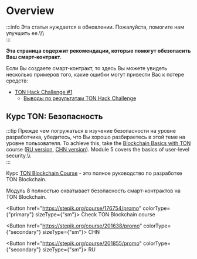 

# Overview

:::info
Эта статья нуждается в обновлении. Пожалуйста, помогите нам улучшить ее.\\\\\\\
:::

**Эта страница содержит рекомендации, которые помогут обезопасить Ваш смарт-контракт.**

Если Вы создаете смарт-контракт, то здесь Вы можете увидеть несколько примеров того, какие ошибки могут привести Вас к потере средств:

* [TON Hack Challenge #1](https://github.com/ton-blockchain/hack-challenge-1)
  * [Выводы по результатам TON Hack Challenge](/v3/guidelines/smart-contracts/security/ton-hack-challenge-1)

## Курс TON: Безопасность

:::tip
Прежде чем погружаться в изучение безопасности на уровне разработчика, убедитесь, что Вы хорошо разбираетесь в этой теме на уровне пользователя. To achieve this, take the [Blockchain Basics with TON](https://stepik.org/course/201294/promo) course ([RU version](https://stepik.org/course/202221/), [CHN version](https://stepik.org/course/200976/)). Module 5 covers the basics of user-level security.\\\\\
:::

Курс [TON Blockchain Course](https://stepik.org/course/176754/) - это полное руководство по разработке TON Blockchain.

Модуль 8 полностью охватывает безопасность смарт-контрактов на TON Blockchain.

<Button href="https://stepik.org/course/176754/promo" colorType={"primary"} sizeType={"sm"}>
  Check TON Blockchain course
</Button>

<Button href="https://stepik.org/course/201638/promo" colorType={"secondary"} sizeType={"sm"}>
  CHN
</Button>

<Button href="https://stepik.org/course/201855/promo" colorType={"secondary"} sizeType={"sm"}>
  RU
</Button>

<Feedback />

